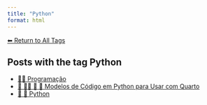 ```yaml
---
title: "Python"
format: html
---
```


[⬅ Return to All Tags](../tags.qmd)

## Posts with the tag **Python**

- [👨‍💻 Programação](/posts/programacao/index.html)
- [📘 👨‍💻 📄 🐍 Modelos de Código em Python para Usar com Quarto](/posts/programacao/modelos-python-quarto.html)
- [📄 🐍 Python](/posts/programacao/python/index.html)
